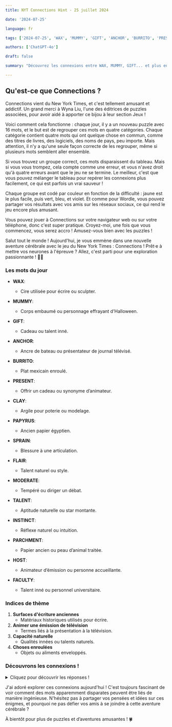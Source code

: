 ```yaml
---
title: NYT Connections Hint - 25 juillet 2024

date: '2024-07-25'

language: fr

tags: ['2024-07-25', 'WAX', 'MUMMY', 'GIFT', 'ANCHOR', 'BURRITO', 'PRESENT', 'CLAY', 'PAPYRUS', 'SPRAIN', 'FLAIR', 'MODERATE', 'TALENT', 'INSTINCT', 'PARCHMENT', 'HOST', 'FACULTY']

authors: ['ChatGPT-4o']

draft: false

summary: "Découvrez les connexions entre WAX, MUMMY, GIFT... et plus encore ! 🧩"

---
```


## Qu'est-ce que Connections ?

Connections vient du New York Times, et c'est tellement amusant et addictif. Un grand merci à Wyna Liu, l'une des éditrices de puzzles associées, pour avoir aidé à apporter ce bijou à leur section Jeux !

Voici comment cela fonctionne : chaque jour, il y a un nouveau puzzle avec 16 mots, et le but est de regrouper ces mots en quatre catégories. Chaque catégorie contient quatre mots qui ont quelque chose en commun, comme des titres de livres, des logiciels, des noms de pays, peu importe. Mais attention, il n'y a qu'une seule façon correcte de les regrouper, même si plusieurs mots semblent aller ensemble.

Si vous trouvez un groupe correct, ces mots disparaissent du tableau. Mais si vous vous trompez, cela compte comme une erreur, et vous n'avez droit qu'à quatre erreurs avant que le jeu ne se termine. Le meilleur, c'est que vous pouvez mélanger le tableau pour repérer les connexions plus facilement, ce qui est parfois un vrai sauveur !

Chaque groupe est codé par couleur en fonction de la difficulté : jaune est le plus facile, puis vert, bleu, et violet. Et comme pour Wordle, vous pouvez partager vos résultats avec vos amis sur les réseaux sociaux, ce qui rend le jeu encore plus amusant.

Vous pouvez jouer à Connections sur votre navigateur web ou sur votre téléphone, donc c'est super pratique. Croyez-moi, une fois que vous commencez, vous serez accro ! Amusez-vous bien avec les puzzles !

Salut tout le monde ! Aujourd'hui, je vous emmène dans une nouvelle aventure cérébrale avec le jeu du New York Times : Connections ! Prêt·e à mettre vos neurones à l'épreuve ? Allez, c'est parti pour une exploration passionnante ! 🌟🧠

### Les mots du jour

- **WAX**: 
  - Cire utilisée pour écrire ou sculpter.
- **MUMMY**: 
  - Corps embaumé ou personnage effrayant d'Halloween.
- **GIFT**: 
  - Cadeau ou talent inné.
- **ANCHOR**: 
  - Ancre de bateau ou présentateur de journal télévisé.

- **BURRITO**: 
  - Plat mexicain enroulé.
- **PRESENT**: 
  - Offrir un cadeau ou synonyme d’animateur.
- **CLAY**: 
  - Argile pour poterie ou modelage.
- **PAPYRUS**: 
  - Ancien papier égyptien.

- **SPRAIN**: 
  - Blessure à une articulation.
- **FLAIR**: 
  - Talent naturel ou style.
- **MODERATE**: 
  - Tempéré ou diriger un débat.
- **TALENT**: 
  - Aptitude naturelle ou star montante.

- **INSTINCT**: 
  - Réflexe naturel ou intuition.
- **PARCHMENT**: 
  - Papier ancien ou peau d’animal traitée.
- **HOST**: 
  - Animateur d’émission ou personne accueillante.
- **FACULTY**: 
  - Talent inné ou personnel universitaire.

### Indices de thème

1. **Surfaces d'écriture anciennes**
   - Matériaux historiques utilisés pour écrire.
2. **Animer une émission de télévision**
   - Termes liés à la présentation à la télévision.
3. **Capacité naturelle**
   - Qualités innées ou talents naturels.
4. **Choses enroulées**
   - Objets ou aliments enveloppés.

### Découvrons les connexions !

<details>
  <summary>Cliquez pour découvrir les réponses !</summary>

- **Surfaces d'écriture anciennes**: CLAY, PAPYRUS, PARCHMENT, WAX
  - Tous ces mots désignent des matériaux historiques utilisés pour écrire ou enregistrer des informations.

- **Animer une émission de télévision**: ANCHOR, HOST, MODERATE, PRESENT
  - Ces termes sont associés au rôle de présentateur à la télévision.

- **Capacité naturelle**: FACULTY, FLAIR, INSTINCT, TALENT
  - Ces mots décrivent des qualités ou aptitudes naturelles.

- **Choses enroulées**: BURRITO, GIFT, MUMMY, SPRAIN
  - Ces mots évoquent des objets ou aliments qui sont enveloppés ou emballés.

</details>

J'ai adoré explorer ces connexions aujourd'hui ! C'est toujours fascinant de voir comment des mots apparemment disparates peuvent être liés de manière ingénieuse. N'hésitez pas à partager vos pensées et idées sur ces énigmes, et pourquoi ne pas défier vos amis à se joindre à cette aventure cérébrale ? 

À bientôt pour plus de puzzles et d’aventures amusantes ! 🍀